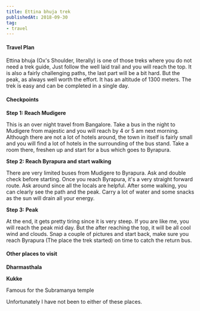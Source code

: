 ```yaml
---
title: Ettina bhuja trek
publishedAt: 2018-09-30
tag:
- travel
---
```


#### Travel Plan

Ettina bhuja (Ox's Shoulder, literally) is one of those treks where you do not need a trek guide, Just follow the well
 laid trail and you will reach the top. It is also a fairly challenging paths, the last part will be a bit hard. But the
 peak, as always well worth the effort. It has an altitude of 1300 meters. The trek is easy and can be completed in a
 single day.

#### Checkpoints

**Step 1: Reach Mudigere**

This is an over night travel from Bangalore. Take a bus in the night to Mudigere from majestic and you will reach by 4
or 5 am next morning. Although there are not a lot of hotels around, the town in itself is fairly small and you will
find a lot of hotels in the surrounding of the bus stand. Take a room there, freshen up and start for a bus which goes
to Byrapura.

**Step 2: Reach Byrapura and start walking**

There are very limited buses from Mudigere to Byrapura. Ask and double check before starting. Once you reach Byrapura,
it's a very straight forward route. Ask around since all the locals are helpful. After some walking, you can clearly see
the path and the peak. Carry a lot of water and some snacks as the sun will drain all your energy.

**Step 3: Peak**

At the end, it gets pretty tiring since it is very steep. If you are like me, you will reach the peak mid day. But the
after reaching the top, it will be all cool wind and clouds. Snap a couple of pictures and start back, make sure you
reach Byrapura (The place the trek started) on time to catch the return bus.

#### Other places to visit

**Dharmasthala**

**Kukke**

Famous for the Subramanya temple

Unfortunately I have not been to either of these places.